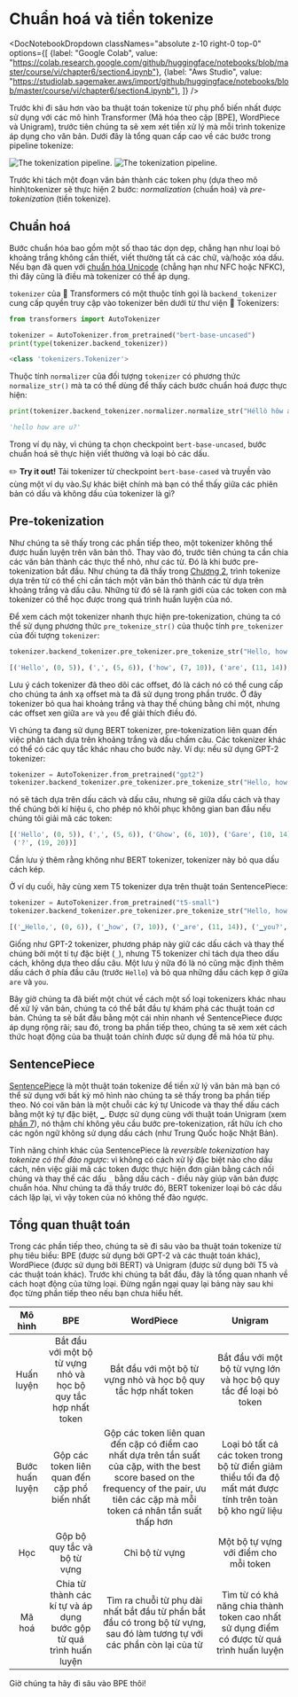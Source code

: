 # Chuẩn hoá và tiền tokenize

<DocNotebookDropdown
  classNames="absolute z-10 right-0 top-0"
  options={[
    {label: "Google Colab", value: "https://colab.research.google.com/github/huggingface/notebooks/blob/master/course/vi/chapter6/section4.ipynb"},
    {label: "Aws Studio", value: "https://studiolab.sagemaker.aws/import/github/huggingface/notebooks/blob/master/course/vi/chapter6/section4.ipynb"},
]} />

Trước khi đi sâu hơn vào ba thuật toán tokenize từ phụ phổ biến nhất được sử dụng với các mô hình Transformer (Mã hóa theo cặp [BPE], WordPiece và Unigram), trước tiên chúng ta sẽ xem xét tiền xử lý mà mỗi trình tokenize áp dụng cho văn bản. Dưới đây là tổng quan cấp cao về các bước trong pipeline tokenize:

<div class="flex justify-center">
<img class="block dark:hidden" src="https://huggingface.co/datasets/huggingface-course/documentation-images/resolve/main/en/chapter6/tokenization_pipeline.svg" alt="The tokenization pipeline.">
<img class="hidden dark:block" src="https://huggingface.co/datasets/huggingface-course/documentation-images/resolve/main/en/chapter6/tokenization_pipeline-dark.svg" alt="The tokenization pipeline.">
</div>

Trước khi tách một đoạn văn bản thành các token phụ (dựa theo mô hình)tokenizer sẽ thực hiện 2 bước: _normalization_ (chuẩn hoá) và _pre-tokenization_ (tiền tokenize).

## Chuẩn hoá

<Youtube id="4IIC2jI9CaU"/>

Bước chuẩn hóa bao gồm một số thao tác dọn dẹp, chẳng hạn như loại bỏ khoảng trắng không cần thiết, viết thường tất cả các chữ, và/hoặc xóa dấu. Nếu bạn đã quen với [chuẩn hóa Unicode](http://www.unicode.org/reports/tr15/) (chẳng hạn như NFC hoặc NFKC), thì đây cũng là điều mà tokenizer có thể áp dụng.

`tokenizer` của 🤗 Transformers có một thuộc tính gọi là `backend_tokenizer` cung cấp quyền truy cập vào tokenizer bên dưới từ thư viện 🤗 Tokenizers:

```py
from transformers import AutoTokenizer

tokenizer = AutoTokenizer.from_pretrained("bert-base-uncased")
print(type(tokenizer.backend_tokenizer))
```

```python out
<class 'tokenizers.Tokenizer'>
```

Thuộc tính `normalizer` của đối tượng `tokenizer` có phương thức `normalize_str()` mà ta có thể dùng để thấy cách bước chuẩn hoá được thực hiện:

```py
print(tokenizer.backend_tokenizer.normalizer.normalize_str("Héllò hôw are ü?"))
```

```python out
'hello how are u?'
```

Trong ví dụ này, vì chúng ta chọn checkpoint `bert-base-uncased`, bước chuẩn hoá sẽ thực hiện viết thường và loại bỏ các dấu.

<Tip>

✏️ **Try it out!** Tải tokenizer từ checkpoint `bert-base-cased` và truyền vào cùng một ví dụ vào.Sự khác biệt chính mà bạn có thể thấy giữa các phiên bản có dấu và không dấu của tokenizer là gì?

</Tip>

## Pre-tokenization

<Youtube id="grlLV8AIXug"/>

Như chúng ta sẽ thấy trong các phần tiếp theo, một tokenizer không thể được huấn luyện trên văn bản thô. Thay vào đó, trước tiên chúng ta cần chia các văn bản thành các thực thể nhỏ, như các từ. Đó là khi bước pre-tokenization bắt đầu. Như chúng ta đã thấy trong [Chương 2](/course/chapter2), trình tokenize dựa trên từ có thể chỉ cần tách một văn bản thô thành các từ dựa trên khoảng trắng và dấu câu. Những từ đó sẽ là ranh giới của các token con mà tokenizer có thể học được trong quá trình huấn luyện của nó.

Để xem cách một tokenizer nhanh thực hiện pre-tokenization, chúng ta có thể sử dụng phương thức `pre_tokenize_str()` của thuộc tính `pre_tokenizer` của đối tượng `tokenizer`:

```py
tokenizer.backend_tokenizer.pre_tokenizer.pre_tokenize_str("Hello, how are  you?")
```

```python out
[('Hello', (0, 5)), (',', (5, 6)), ('how', (7, 10)), ('are', (11, 14)), ('you', (16, 19)), ('?', (19, 20))]
```

Lưu ý cách tokenizer đã theo dõi các offset, đó là cách nó có thể cung cấp cho chúng ta ánh xạ offset mà ta đã sử dụng trong phần trước. Ở đây tokenizer bỏ qua hai khoảng trắng và thay thế chúng bằng chỉ một, nhưng các offset xen giữa `are` và `you` để giải thích điều đó.

Vì chúng ta đang sử dụng BERT tokenizer, pre-tokenization liên quan đến việc phân tách dựa trên khoảng trắng và dấu chấm câu. Các tokenizer khác có thể có các quy tắc khác nhau cho bước này. Ví dụ: nếu sử dụng GPT-2 tokenizer:

```py
tokenizer = AutoTokenizer.from_pretrained("gpt2")
tokenizer.backend_tokenizer.pre_tokenizer.pre_tokenize_str("Hello, how are  you?")
```

nó sẽ tách dựa trên dấu cách và dấu câu, nhưng sẽ giữa dấu cách và thay thế chúng bởi kí hiệu `Ġ`, cho phép nó khôi phục không gian ban đầu nếu chúng tôi giải mã các token:

```python out
[('Hello', (0, 5)), (',', (5, 6)), ('Ġhow', (6, 10)), ('Ġare', (10, 14)), ('Ġ', (14, 15)), ('Ġyou', (15, 19)),
 ('?', (19, 20))]
```

Cần lưu ý thêm rằng không như BERT tokenizer, tokenizer này bỏ qua dấu cách kép.

Ở ví dụ cuối, hãy cùng xem T5 tokenizer dựa trên thuật toán SentencePiece:

```py
tokenizer = AutoTokenizer.from_pretrained("t5-small")
tokenizer.backend_tokenizer.pre_tokenizer.pre_tokenize_str("Hello, how are  you?")
```

```python out
[('▁Hello,', (0, 6)), ('▁how', (7, 10)), ('▁are', (11, 14)), ('▁you?', (16, 20))]
```

Giống như GPT-2 tokenizer, phương pháp này giữ các dấu cách và thay thế chúng bởi một tí tự đặc biệt (`_`), nhưng T5 tokenizer chỉ tách dựa theo dấu cách, không dựa theo dấu câu. Một lưu ý nữa đó là nó cũng mặc định thêm dấu cách ở phía đầu câu (trước `Hello`) và bỏ qua những dấu cách kẹp ở giữa `are` và `you`.

Bây giờ chúng ta đã biết một chút về cách một số loại tokenizers khác nhau để xử lý văn bản, chúng ta có thể bắt đầu tự khám phá các thuật toán cơ bản. Chúng ta sẽ bắt đầu bằng một cái nhìn nhanh về SentencePiece được áp dụng rộng rãi; sau đó, trong ba phần tiếp theo, chúng ta sẽ xem xét cách thức hoạt động của ba thuật toán chính được sử dụng để mã hóa từ phụ.

## SentencePiece

[SentencePiece](https://github.com/google/sentencepiece) là một thuật toán tokenize để tiền xử lý văn bản mà bạn có thể sử dụng với bất kỳ mô hình nào chúng ta sẽ thấy trong ba phần tiếp theo. Nó coi văn bản là một chuỗi các ký tự Unicode và thay thế dấu cách bằng một ký tự đặc biệt, `▁`. Được sử dụng cùng với thuật toán Unigram (xem [phần 7](/course/chapter7/7)), nó thậm chí không yêu cầu bước pre-tokenization, rất hữu ích cho các ngôn ngữ không sử dụng dấu cách (như Trung Quốc hoặc Nhật Bản).

Tính năng chính khác của SentencePiece là *reversible tokenization* hay *tokenize có thể đảo ngược*: vì không có cách xử lý đặc biệt nào cho dấu cách, nên việc giải mã các token được thực hiện đơn giản bằng cách nối chúng và thay thế các dấu `_` bằng dấu cách - điều này giúp văn bản được chuẩn hóa. Như chúng ta đã thấy trước đó, BERT tokenizer loại bỏ các dấu cách lặp lại, vì vậy token của nó không thể đảo ngược.

## Tổng quan thuật toán

Trong các phần tiếp theo, chúng ta sẽ đi sâu vào ba thuật toán tokenize từ phụ tiêu biểu: BPE (được sử dụng bởi GPT-2 và các thuật toán khác), WordPiece (được sử dụng bởi BERT) và Unigram (được sử dụng bởi T5 và các thuật toán khác). Trước khi chúng ta bắt đầu, đây là tổng quan nhanh về cách hoạt động của từng loại. Đừng ngần ngại quay lại bảng này sau khi đọc từng phần tiếp theo nếu bạn chưa hiểu hết.

Mô hình | BPE | WordPiece | Unigram
:----:|:---:|:---------:|:------:
Huấn luyện | Bắt đầu với một bộ từ vựng nhỏ và học bộ quy tắc hợp nhất token |  Bắt đầu với một bộ từ vựng nhỏ và học bộ quy tắc hợp nhất token | Bắt đầu với một bộ từ vựng lớn và học bộ quy tắc để loại bỏ token
Bước huấn luyện | Gộp các token liên quan đến cặp phổ biến nhất | Gộp các token liên quan đến cặp có điểm cao nhất dựa trên tần suất của cặp, with the best score based on the frequency of the pair,  ưu tiên các cặp mà mỗi token cá nhân tần suất thấp hơn| Loại bỏ tất cả các token trong bộ từ điển giảm thiểu tối đa độ mất mát được tính trên toàn bộ kho ngữ liệu
Học | Gộp bộ quy tắc và bộ từ vựng | Chỉ bộ từ vựng  | Một bộ tự vựng với điểm cho mỗi token
Mã hoá | Chia từ thành các kí tự và áp dụng bước gộp từ quá trình huấn luyện | Tìm ra chuỗi từ phụ dài nhất bắt đầu từ phần bắt đầu có trong bộ từ vựng, sau đó làm tương tự với các phần còn lại của từ | Tìm từ có khả năng chia thành token cao nhất sử dụng điểm có được từ quá trình huấn luyện

Giờ chúng ta hãy đi sâu vào BPE thôi!
